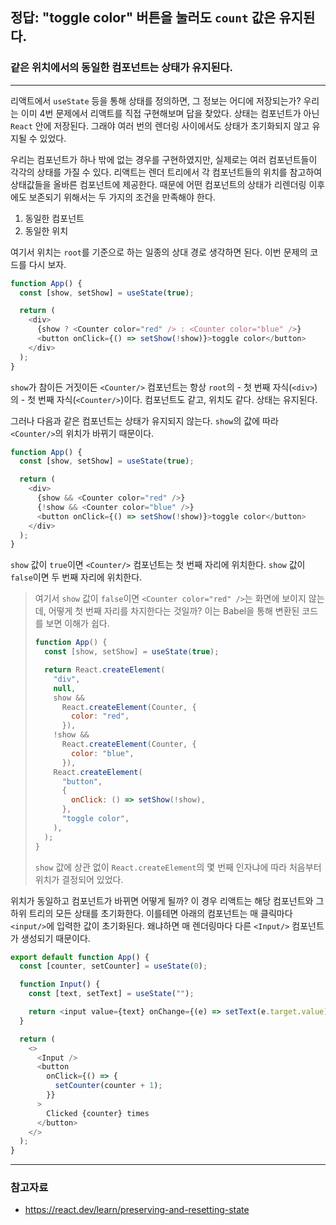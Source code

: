 
## 정답: "toggle color" 버튼을 눌러도 `count` 값은 유지된다.

<Counter />

### 같은 위치에서의 동일한 컴포넌트는 상태가 유지된다.

---

리액트에서 `useState` 등을 통해 상태를 정의하면, 그 정보는 어디에 저장되는가? 우리는 이미 4번 문제에서 리액트를 직접 구현해보며 답을 찾았다. 상태는 컴포넌트가 아닌 `React` 안에 저장된다. 그래야 여러 번의 렌더링 사이에서도 상태가 초기화되지 않고 유지될 수 있었다.

우리는 컴포넌트가 하나 밖에 없는 경우를 구현하였지만, 실제로는 여러 컴포넌트들이 각각의 상태를 가질 수 있다. 리액트는 렌더 트리에서 각 컴포넌트들의 위치를 참고하여 상태값들을 올바른 컴포넌트에 제공한다. 때문에 어떤 컴포넌트의 상태가 리렌더링 이후에도 보존되기 위해서는 두 가지의 조건을 만족해야 한다.

1. 동일한 컴포넌트
2. 동일한 위치

여기서 위치는 `root`를 기준으로 하는 일종의 상대 경로 생각하면 된다. 이번 문제의 코드를 다시 보자.

```js showLineNumbers {6}
function App() {
  const [show, setShow] = useState(true);

  return (
    <div>
      {show ? <Counter color="red" /> : <Counter color="blue" />}
      <button onClick={() => setShow(!show)}>toggle color</button>
    </div>
  );
}
```

`show`가 참이든 거짓이든 `<Counter/>` 컴포넌트는 항상 `root`의 - 첫 번째 자식(`<div>`)의 - 첫 번째 자식(`<Counter/>`)이다. 컴포넌트도 같고, 위치도 같다. 상태는 유지된다.

그러나 다음과 같은 컴포넌트는 상태가 유지되지 않는다. `show`의 값에 따라 `<Counter/>`의 위치가 바뀌기 때문이다.

```js showLineNumbers {6-7}
function App() {
  const [show, setShow] = useState(true);

  return (
    <div>
      {show && <Counter color="red" />}
      {!show && <Counter color="blue" />}
      <button onClick={() => setShow(!show)}>toggle color</button>
    </div>
  );
}
```

<Counter2 />

`show` 값이 `true`이면 `<Counter/>` 컴포넌트는 첫 번째 자리에 위치한다. `show` 값이 `false`이면 두 번째 자리에 위치한다.

> 여기서 `show` 값이 `false`이면 `<Counter color="red" />`는 화면에 보이지 않는데, 어떻게 첫 번째 자리를 차지한다는 것일까? 이는 Babel을 통해 변환된 코드를 보면 이해가 쉽다.
>
> ```js showLineNumbers {6-7}
> function App() {
>   const [show, setShow] = useState(true);
>
>   return React.createElement(
>     "div",
>     null,
>     show &&
>       React.createElement(Counter, {
>         color: "red",
>       }),
>     !show &&
>       React.createElement(Counter, {
>         color: "blue",
>       }),
>     React.createElement(
>       "button",
>       {
>         onClick: () => setShow(!show),
>       },
>       "toggle color",
>     ),
>   );
> }
> ```
>
> `show` 값에 상관 없이 `React.createElement`의 몇 번째 인자냐에 따라 처음부터 위치가 결정되어 있었다.

위치가 동일하고 컴포넌트가 바뀌면 어떻게 될까? 이 경우 리액트는 해당 컴포넌트와 그 하위 트리의 모든 상태를 초기화한다. 이를테면 아래의 컴포넌트는 매 클릭마다 `<input/>`에 입력한 값이 초기화된다. 왜냐하면 매 렌더링마다 다른 `<Input/>` 컴포넌트가 생성되기 때문이다.

```js showLineNumbers
export default function App() {
  const [counter, setCounter] = useState(0);

  function Input() {
    const [text, setText] = useState("");

    return <input value={text} onChange={(e) => setText(e.target.value)} />;
  }

  return (
    <>
      <Input />
      <button
        onClick={() => {
          setCounter(counter + 1);
        }}
      >
        Clicked {counter} times
      </button>
    </>
  );
}
```

<Counter3 />

---

### 참고자료

- https://react.dev/learn/preserving-and-resetting-state
